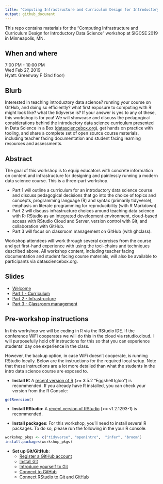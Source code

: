 ```yaml
---
title: "Computing Infrastructure and Curriculum Design for Introductory Data Science"
output: github_document
---
```


This repo contains materials for the "Computing Infrastructure and Curriculum Design for Introductory Data Science" workshop at SIGCSE 2019 in Minneapolis, MN.

## When and where

7:00 PM - 10:00 PM  
Wed Feb 27, 2019  
Hyatt: Greenway F (2nd floor)
 
## Blurb

Interested in teaching introductory data science? running your course on GitHub, 
and doing so efficiently? what first exposure to computing with R might look 
like? what the tidyverse is? If your answer is yes to any of these, this 
workshop is for you! We will showcase and discuss the pedagogical considerations 
behind the introductory data science curriculum presented in Data Science in a 
Box ([datasciencebox.org](https://datasciencebox.org/)), get hands on practice 
with tooling, and share a complete set of open source course materials, 
including teacher facing documentation and student facing learning resources 
and assessments.

## Abstract

The goal of this workshop is to equip educators with concrete information on 
content and infrastructure for designing and painlessly running a modern data 
science course. This is a three-part workshop. 

- Part 1 will outline a curriculum for an introductory data science course and 
discuss pedagogical decisions that go into the choice of topics and concepts, 
programming language (R) and syntax (primarily tidyverse), emphasis on literate 
programming for reproducibility (with R Markdown). 
- Part 2 will discuss infrastructure choices around teaching data science with 
R: RStudio as an integrated development environment, cloud-based access with 
RStudio Cloud and Server, version control with Git, and collaboration with 
GitHub. 
- Part 3 will focus on classroom management on GitHub (with ghclass). 

Workshop attendees will work through several exercises from the course and get 
first-hand experience with using the tool-chains and techniques described above. 
All workshop content, including teacher facing documentation and student facing 
course materials, will also be available to participants via datasciencebox.org.

## Slides

- [Welcome](/slides/00-welcome/00-welcome.html)
- [Part 1 - Curriculum](/slides/01-curriculum/01-curriculum.html)
- [Part 2 - Infrastructure](/slides/02-infrastructure/02-infrastructure.html)
- [Part 3 - Classroom management](/slides/03-classroom/03-classroom.html)

## Pre-workshop instructions

In this workshop we will be coding in R via the RStudio IDE. If the conference 
WiFi cooperates we will do this in the cloud via rstudio.cloud. I will 
purposefully hold off instructions for this so that you can experience students' 
day one experience in the class.

However, the backup option, in case WiFi doesn't cooperate, is running RStudio locally. Below are the instructions for the required local setup. Note that 
these instructions are a lot more detailed than what the students in the intro 
data science course are exposed to.

- **Install R:** A [recent version of R](https://cran.rstudio.com/) (>= 3.5.2 "Eggshell Igloo") is recommended. If you already have R installed, you can check your version from the R Console:

```r
getRversion()
```

- **Install RStudio:** A [recent version of RStudio](https://www.rstudio.com/products/rstudio/download/preview/) (>= v1.2.1293-1)  is recommended.

- **Install packages:** For this workshop, you'll need to install several R packages. To do so, please run the following in the your R console:

```r
workshop_pkgs <- c("tidyverse", "openintro",  "infer", "broom")
install.packages(workshop_pkgs)
```

- **Set up Git/GitHub:**
  - [Register a GitHub account](https://happygitwithr.com/github-acct.html)
  - [Install Git](https://happygitwithr.com/install-git.html)
  - [Introduce yourself to Git](https://happygitwithr.com/hello-git.html)
  - [Connect to GitHub](https://happygitwithr.com/push-pull-github.html)
  - [Connect RStudio to Git and GitHub](https://happygitwithr.com/rstudio-git-github.html)
